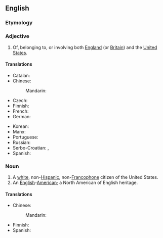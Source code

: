 ==English==
{{wikipedia}}

===Etymology===
{{prefix|en|Anglo|American}}

===Adjective===
{{en-adj|-}}

# Of, belonging to, or involving both [[England]] (or [[Britain]]) and the [[United States]].

====Translations====
{{trans-top|of relating to England and USA}}
* Catalan: {{t+|ca|angloamericà}}
* Chinese:
*: Mandarin: {{t|cmn|[[英美]][[的]]|tr=Yīng-Měi de}}
* Czech: {{t|cs|angloamerický|m}}
* Finnish: {{t+|fi|angloamerikkalainen}}
* French: {{t+|fr|anglo-américain}}
* German: {{t+|de|angloamerikanisch}}
{{trans-mid}}
* Korean: {{t|ko|잉글랜드계 미국인|sc=Kore}}
* Manx: {{t|gv|Anglo-Americaanagh}}
* Portuguese: {{t+|pt|anglo-americano}}
* Russian: {{t+|ru|англо-америка́нский}}
* Serbo-Croatian: {{t+|sh|angloamerički}}, {{t|sh|англоамерички}}
* Spanish: {{t-needed|es}}
{{trans-bottom}}

===Noun===
{{en-noun}}

# A [[white]], non-[[Hispanic]], non-[[Francophone]] citizen of the United States.
# An [[English]]-[[American]]; a North American of English heritage.

====Translations====
{{trans-top|white citizen of the United States}}
* Chinese:
*: Mandarin: {{t-needed|cmn}}
{{trans-mid}}
* Finnish: {{t|fi|[[valkoinen]] [[amerikkalainen]]}}
* Spanish: {{t-needed|es}}
{{trans-bottom}}

{{trans-see|English-American}}